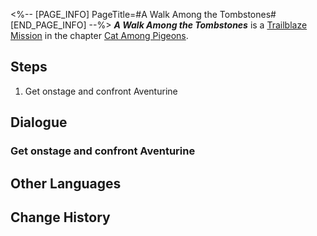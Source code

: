 <%-- [PAGE_INFO]
PageTitle=#A Walk Among the Tombstones#
[END_PAGE_INFO] --%>
{{Stub|Dialogue.}}
{{Mission Infobox
|id            = 1032201
|title         = 
|image         = <!--Mission A Walk Among the Tombstones.png-->
|type          = Trailblaze
|event_name    = 
|chapter       = Cat Among Pigeons
|requirements  = 
|summary       = <!--official mission summary from Fate's Atlas-->
|characters    = Trailblazer
|startLocation = [[<!--starting world-->]] - [[<!--starting area-->]]
|world         = <!--starting world-->
|area          = <!--starting area-->
|prev          = 
|next          = ???
|rewards       = Trailblaze EXP*900; Stellar Jade*110; Traveler's Guide*16; Flames Afar*1 { text = Flames Afar }; Kakavasha (Profile Picture)*1 { text = Kakavasha }; "Citizen Hanunue"*1 { text = "Citizen Hanunue" }; Credit*200,000
}}
'''''A Walk Among the Tombstones''''' is a [[Trailblaze Mission]] in the chapter [[Cat Among Pigeons]].

==Steps==
# Get onstage and confront Aventurine

<!--
==Gameplay Notes==

--><!--
==Trial Character==

-->
==Dialogue==
{{Stub Dialogue}}
===Get onstage and confront Aventurine===
{{Mission Description|type=trailblaze|location=<!--to be added-->|Aventurine seems to have waited for quite some time on the stage in the center of Clock Studios Theme Park...<br />...Join this crazed gambler for a perfect collaborative performance that will blow everyone in Penacony away.}}
{{Dialogue Start}}
:{{tx}}
{{Dialogue End}}

==Other Languages==
{{Other Languages
|en   = A Walk Among the Tombstones
|zhs  = 行过死荫之地
|zht  = 行過死蔭之地
|ja   = 墓場を往く死の影
|ko   = 무덤으로 향하다
|es   = Un paseo por el reino de la muerte
|fr   = Promenade parmi les morts
|ru   = Прогулка среди могил
|th   = ฝ่าดินแดนแห่งความตาย
|vi   = Đi Qua Vùng Đất Chết
|de   = Grabspaziergang
|id   = Melintasi Tanah Kematian
|pt   = Um Passeio Entre as Lápides
}}

==Change History==
{{Change History|2.1}}
